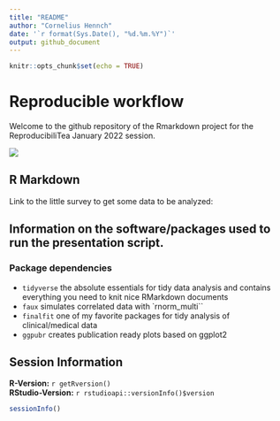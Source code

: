 ```yaml
---
title: "README"
author: "Cornelius Hennch"
date: '`r format(Sys.Date(), "%d.%m.%Y")`'
output: github_document
---
```


```r
knitr::opts_chunk$set(echo = TRUE)
```

# Reproducible workflow

Welcome to the github repository of the Rmarkdown project for the ReproducibiliTea January 2022 session.

![](figures/logo.png)

## R Markdown

Link to the little survey to get some data to be analyzed:

## Information on the software/packages used to run the presentation script.

### Package dependencies

- `tidyverse` the absolute essentials for tidy data analysis and contains everything you need to knit nice RMarkdown documents
- `faux` simulates correlated data with `rnorm_multi``
- `finalfit` one of my favorite packages for tidy analysis of clinical/medical data
- `ggpubr` creates publication ready plots based on ggplot2

## Session Information

**R-Version:** `r getRversion()`  
**RStudio-Version:** `r rstudioapi::versionInfo()$version`

```r

sessionInfo()

```



